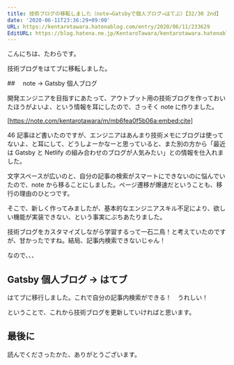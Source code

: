 ```yaml
---
title: 技術ブログの移転しました（note→Gatsbyで個人ブログ→はてぶ）【32/30 2nd】
date: '2020-06-11T23:36:29+09:00'
URL: https://kentarotawara.hatenablog.com/entry/2020/06/11/233629
EditURL: https://blog.hatena.ne.jp/KentaroTawara/kentarotawara.hatenablog.com/atom/entry/26006613583847855
---
```


こんにちは、たわらです。

技術ブログをはてブに移転しました。

##　 note → Gatsby 個人ブログ

開発エンジニアを目指すにあたって、アウトプット用の技術ブログを作っておいたほうがよいよ、という情報を耳にしたので、さっそく note に作りました。

[https://note.com/kentarotawara/m/mb6fea0f5b06a:embed:cite]

46 記事ほど書いたのですが、エンジニアはあんまり技術メモにブログは使ってないよ、と耳にして、どうしよーかなーと思っていると、また別の方から「最近は Gatsby と Netlify の組み合わせのブログが人気みたい」との情報を仕入れました。

文字スペースが広いのと、自分の記事の検索がスマートにできないのに悩んでいたので、note から移ることにしました。ページ遷移が爆速だということも、移行の理由のひとつです。

そこで、新しく作ってみましたが、基本的なエンジニアスキル不足により、欲しい機能が実装できない、という事実にぶちあたりました。

技術ブログをカスタマイズしながら学習するって一石二鳥！と考えていたのですが、甘かったですね。結局、記事内検索できないじゃん！

なので、、、

## Gatsby 個人ブログ → はてブ

はてブに移行しました。これで自分の記事内検索ができる！　うれしい！

ということで、これから技術ブログを更新していければと思います。

## 最後に

読んでくださったかた、ありがとうございます。
